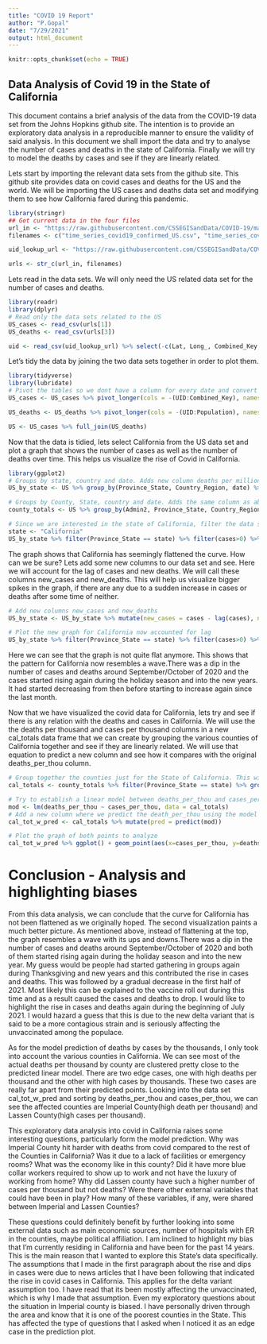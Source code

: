 ---
title: "COVID 19 Report"
author: "P.Gopal"
date: "7/29/2021"
output: html_document
---

```{r setup, include=FALSE}
knitr::opts_chunk$set(echo = TRUE)
```

## Data Analysis of Covid 19 in the State of California

This document contains a brief analysis of the data from the COVID-19 data set from the Johns Hopkins github site. The intention is to provide an exploratory data analysis in a reproducible manner to ensure the validity of said analysis. In this document we shall import the data and try to analyse the number of cases and deaths in the state of California. Finally we will try to model the deaths by cases and see if they are linearly related.

Lets start by importing the relevant data sets from the github site. This github site provides data on covid cases and deaths for the US and the world. We will be importing the US cases and deaths data set and modifying them to see how California fared during this pandemic.

```{r get_jhu_data, message=FALSE, warning=FALSE}
library(stringr)
## Get current data in the four files
url_in <- "https://raw.githubusercontent.com/CSSEGISandData/COVID-19/master/csse_covid_19_data/csse_covid_19_time_series/"
filenames <- c("time_series_covid19_confirmed_US.csv", "time_series_covid19_confirmed_global.csv", "time_series_covid19_deaths_US.csv", "time_series_covid19_deaths_global.csv")

uid_lookup_url <- "https://raw.githubusercontent.com/CSSEGISandData/COVID-19/master/csse_covid_19_data/UID_ISO_FIPS_LookUp_Table.csv"

urls <- str_c(url_in, filenames)
```

Lets read in the data sets. We will only need the US related data set for the number of cases and deaths.

```{r import_data, message=FALSE, warning=FALSE}
library(readr)
library(dplyr)
# Read only the data sets related to the US
US_cases <- read_csv(urls[1])
US_deaths <- read_csv(urls[3])

uid <- read_csv(uid_lookup_url) %>% select(-c(Lat, Long_, Combined_Key, code3, iso2, iso3, Admin2))
```

Let's tidy the data by joining the two data sets together in order to plot them.

```{r tidy_data, message=FALSE, warning=FALSE}
library(tidyverse)
library(lubridate)
# Pivot the tables so we dont have a column for every date and convert the date column to date format
US_cases <- US_cases %>% pivot_longer(cols = -(UID:Combined_Key), names_to ="date", values_to = "cases") %>% select(Admin2:cases) %>% mutate(date = mdy(date)) %>% select(-c(Lat, Long_))

US_deaths <- US_deaths %>% pivot_longer(cols = -(UID:Population), names_to ="date", values_to = "deaths") %>% select(Admin2:deaths) %>% mutate(date = mdy(date)) %>% select(-c(Lat, Long_))

US <- US_cases %>% full_join(US_deaths)

```

Now that the data is tidied, lets select California from the US data set and plot a graph that shows the number of cases as well as the number of deaths over time. This helps us visualize the rise of Covid in California.

```{r visualize_the_data, message=FALSE, warning=FALSE}
library(ggplot2)
# Groups by state, country and date. Adds new column deaths per million
US_by_state <- US %>% group_by(Province_State, Country_Region, date) %>% summarize(cases = sum(cases), deaths = sum(deaths), Population = sum(Population)) %>% mutate(deaths_per_mill = deaths * 1000000 / Population) %>% select(Province_State, Country_Region, date, cases, deaths, deaths_per_mill, Population) %>% ungroup()

# Groups by County, State, country and date. Adds the same column as above. This will be used later
county_totals <- US %>% group_by(Admin2, Province_State, Country_Region, date) %>% summarize(cases = sum(cases), deaths = sum(deaths), Population = sum(Population)) %>% mutate(deaths_per_mill = deaths * 1000000 / Population) %>% select(Admin2, Country_Region, Country_Region, date, cases, deaths, deaths_per_mill, Population) %>% ungroup()

# Since we are interested in the state of California, filter the data set by the state and plot the graphs using cases and deaths with time on the x axis and the number of cases/deaths on the y axis
state <- "California"
US_by_state %>% filter(Province_State == state) %>% filter(cases>0) %>% ggplot(aes(x=date, y=cases)) + geom_line(aes(color="cases")) + geom_point(aes(color="cases")) + geom_line(aes(y=deaths, color="deaths")) + geom_point(aes(y=deaths, color="deaths")) + scale_y_log10() + theme(legend.position="bottom", axis.text.x= element_text(angle=90)) + labs(title = str_c("Covid19 - State of ", state ), y =NULL)

```


The graph shows that California has seemingly flattened the curve. How can we be sure? Lets add some new columns to our data set and see. Here we will account for the lag of cases and new deaths. We will call these columns new_cases and new_deaths. This will help us visualize bigger spikes in the graph, if there are any due to a sudden increase in cases or deaths after some time of neither.


```{r second_plot, message=FALSE, warning=FALSE}
# Add new columns new_cases and new_deaths
US_by_state <- US_by_state %>% mutate(new_cases = cases - lag(cases), new_deaths = deaths - lag(deaths)) 

# Plot the new graph for California now accounted for lag
US_by_state %>% filter(Province_State == state) %>% filter(cases>0) %>% ggplot(aes(x=date, y=new_cases)) + geom_line(aes(color="new_cases")) + geom_point(aes(color="new_cases")) + geom_line(aes(y=new_deaths, color="new_deaths")) + geom_point(aes(y=new_deaths, color="new_deaths")) + scale_y_log10() + theme(legend.position="bottom", axis.text.x= element_text(angle=90)) + labs(title = str_c("Covid19 - State of ", state , " (accounted for lag)"), y =NULL)
```


Here we can see that the graph is not quite flat anymore. This shows that the pattern for California now resembles a wave.There was a dip in the number of cases and deaths around September/October of 2020 and the cases started rising again during the holiday season and into the new years. It had started decreasing from then before starting to increase again since the last month.


Now that we have visualized the covid data for California, lets try and see if there is any relation with the deaths and cases in California. We will use the the deaths per thousand and cases per thousand columns in a new cal_totals data frame that we can create by grouping the various counties of California together and see if they are linearly related. We will use that equation to predict a new column and see how it compares with the original deaths_per_thou column.

```{r}
# Group together the counties just for the State of California. This will gives us a better view of how the state fared.
cal_totals <- county_totals %>% filter(Province_State == state) %>% group_by(Admin2) %>% summarize(deaths=max(deaths), cases=max(cases), population=max(Population), cases_per_thou=1000*cases/population, deaths_per_thou=1000*deaths/population) %>% filter(cases>0, population >0)

# Try to establish a linear model between deaths_per_thou and cases_per_thou
mod <- lm(deaths_per_thou ~ cases_per_thou, data = cal_totals)
# Add a new column where we predict the death_per_thou using the model from above
cal_tot_w_pred <- cal_totals %>% mutate(pred = predict(mod))

# Plot the graph of both points to analyze
cal_tot_w_pred %>% ggplot() + geom_point(aes(x=cases_per_thou, y=deaths_per_thou), color = "blue") + geom_point(aes(x=cases_per_thou, y=pred), color = "red")  + labs(title = str_c("Model prediction - Counties of ", state ))
```

# Conclusion - Analysis and highlighting biases

From this data analysis, we can conclude that the curve for California has not been flattened as we originally hoped. The second visualization paints a much better picture. As mentioned above, instead of flattening at the top, the graph resembles a wave with its ups and downs.There was a dip in the number of cases and deaths around September/October of 2020 and both of them started rising again during the holiday season and into the new year. My guess would be people had started gathering in groups again during Thanksgiving and new years and this contributed the rise in cases and deaths. This was followed by a gradual decrease in the first half of 2021. Most likely this can be explained to the vaccine roll out during this time and as a result caused the cases and deaths to drop. I would like to highlight the rise in cases and deaths again during the beginning of July 2021. I would hazard a guess that this is due to the new delta variant that is said to be a more contagious strain and is seriously affecting the unvaccinated among the populace.

As for the model prediction of deaths by cases by the thousands, I only took into account the various counties in California. We can see most of the actual deaths per thousand by county are clustered pretty close to the predicted linear model. There are two edge cases, one with high deaths per thousand and the other with high cases by thousands. These two cases are really far apart from their predicted points. Looking into the data set cal_tot_w_pred and sorting by deaths_per_thou and cases_per_thou, we can see the affected counties are Imperial County(high death per thousand) and Lassen County(high cases per thousand).

This exploratory data analysis into covid in California raises some interesting questions, particularly form the model prediction. Why was Imperial County hit harder with deaths from covid compared to the rest of the Counties in California? Was it due to a lack of facilities or emergency rooms? What was the economy like in this county? Did it have more blue collar workers required to show up to work and not have the luxury of working from home?
Why did Lassen county have such a higher number of cases per thousand but not deaths? Were there other external variables that could have been in play? How many of these variables, if any, were shared between Imperial and Lassen Counties?

These questions could definitely benefit by further looking into some external data such as main economic sources, number of hospitals with ER in the counties, maybe political affiliation. I am inclined to highlight my bias that I'm currently residing in California and have been for the past 14 years. This is the main reason that I wanted to explore this State's data specifically. The assumptions that I made in the first paragraph about the rise and dips in cases were due to news articles that I have been following that indicated the rise in covid cases in California. This applies for the delta variant assumption too. I have read that its been mostly affecting the unvaccinated, which is why I made that assumption. Even my exploratory questions about the situation in Imperial county is biased. I have personally driven through the area and know that it is one of the poorest counties in the State. This has affected the type of questions that I asked when I noticed it as an edge case in the prediction plot.  

